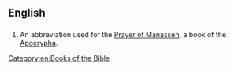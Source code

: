 ==English==

==={{abbreviation}}===
{{head|en|abbreviation}}
# {{biblical}} An abbreviation used for the [[Prayer of Manasseh]], a book of the [[Apocrypha]].

[[Category:en:Books of the Bible]]